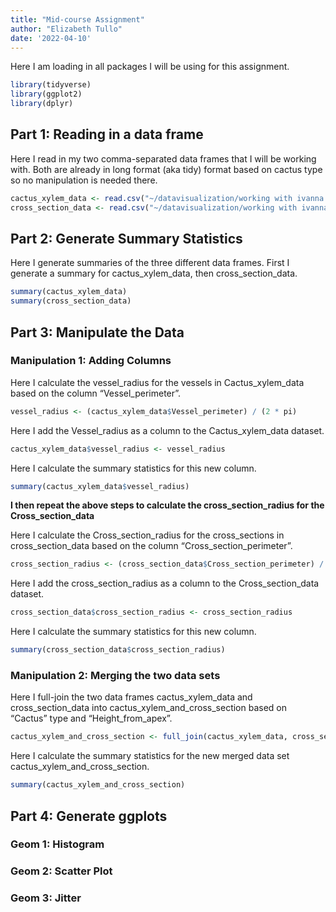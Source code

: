 ```yaml
---
title: "Mid-course Assignment"
author: "Elizabeth Tullo"
date: '2022-04-10'
---
```


Here I am loading in all packages I will be using for this assignment.
```r
library(tidyverse)
library(ggplot2)
library(dplyr)
```


## Part 1: Reading in a data frame

Here I read in my two comma-separated data frames that I will be working with. Both are already in long format (aka tidy) format based on cactus type so no manipulation is needed there.

```r
cactus_xylem_data <- read.csv("~/datavisualization/working with ivanna data/cactus_xylem_data.csv")
cross_section_data <- read.csv("~/datavisualization/working with ivanna data/cross_section_data.csv")
```




## Part 2: Generate Summary Statistics

Here I generate summaries of the three different data frames. First I generate a summary for cactus_xylem_data, then cross_section_data.

```r
summary(cactus_xylem_data)
summary(cross_section_data)
```






## Part 3: Manipulate the Data

### Manipulation 1: Adding Columns

Here I calculate the vessel_radius for the vessels in Cactus_xylem_data based on the column "Vessel_perimeter".
```r
vessel_radius <- (cactus_xylem_data$Vessel_perimeter) / (2 * pi)
```


Here I add the Vessel_radius as a column to the Cactus_xylem_data dataset.
```r
cactus_xylem_data$vessel_radius <- vessel_radius
```


Here I calculate the summary statistics for this new column.
```r
summary(cactus_xylem_data$vessel_radius)
```



**I then repeat the above steps to calculate the cross_section_radius for the Cross_section_data**

Here I calculate the Cross_section_radius for the cross_sections in cross_section_data based on the column "Cross_section_perimeter".
```r
cross_section_radius <- (cross_section_data$Cross_section_perimeter) / (2 * pi)
```


Here I add the cross_section_radius as a column to the Cross_section_data dataset.
```r
cross_section_data$cross_section_radius <- cross_section_radius
```


Here I calculate the summary statistics for this new column.
```r
summary(cross_section_data$cross_section_radius)
```




### Manipulation 2: Merging the two data sets

Here I full-join the two data frames cactus_xylem_data and cross_section_data into cactus_xylem_and_cross_section based on "Cactus" type and "Height_from_apex".

```r
cactus_xylem_and_cross_section <- full_join(cactus_xylem_data, cross_section_data, by = c("Cactus", "Height_from_apex"))
```


Here I calculate the summary statistics for the new merged data set cactus_xylem_and_cross_section.
```r
summary(cactus_xylem_and_cross_section)
```


## Part 4: Generate ggplots


### Geom 1: Histogram


### Geom 2: Scatter Plot


### Geom 3: Jitter

